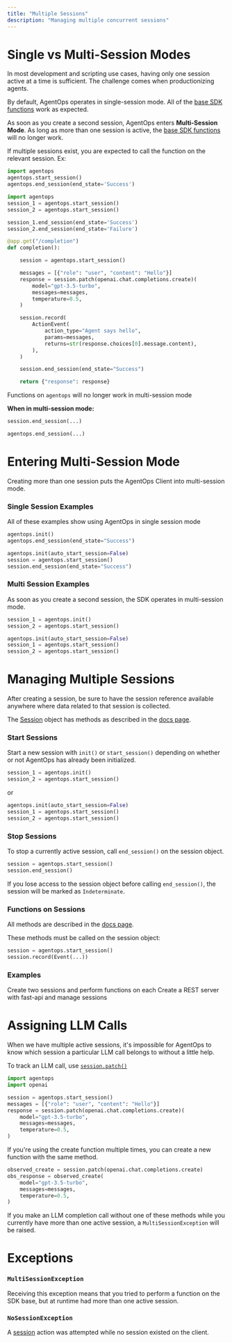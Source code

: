 ```yaml
---
title: "Multiple Sessions"
description: "Managing multiple concurrent sessions"
---
```


# Single vs Multi-Session Modes

In most development and scripting use cases, having only one session active at a time is sufficient. The challenge comes when productionizing agents.

By default, AgentOps operates in single-session mode. All of the [base SDK functions](/v1/usage/sdk-reference) work as expected.

As soon as you create a second session, AgentOps enters **Multi-Session Mode**. As long as more than one session is active, the [base SDK functions](/v1/usage/sdk-reference) will no longer work.

If multiple sessions exist, you are expected to call the function on the relevant session. Ex:
<CodeGroup>
```python single session
import agentops
agentops.start_session()
agentops.end_session(end_state='Success')
```

```python multi-session script
import agentops
session_1 = agentops.start_session()
session_2 = agentops.start_session()

session_1.end_session(end_state='Success')
session_2.end_session(end_state='Failure')
```

```python multi-session endpoint
@app.get("/completion")
def completion():

    session = agentops.start_session()

    messages = [{"role": "user", "content": "Hello"}]
    response = session.patch(openai.chat.completions.create)(
        model="gpt-3.5-turbo",
        messages=messages,
        temperature=0.5,
    )

    session.record(
        ActionEvent(
            action_type="Agent says hello",
            params=messages,
            returns=str(response.choices[0].message.content),
        ),
    )

    session.end_session(end_state="Success")

    return {"response": response}
```
</CodeGroup>

Functions on `agentops` will no longer work in multi-session mode

**When in multi-session mode:**
<CodeGroup>
```python works ✅
session.end_session(...)
```

```python does not work ❌
agentops.end_session(...)
```
</CodeGroup>

# Entering Multi-Session Mode
Creating more than one session puts the AgentOps Client into multi-session mode.

### Single Session Examples
All of these examples show using AgentOps in single session mode

```python
agentops.init()
agentops.end_session(end_state="Success")
```
```python
agentops.init(auto_start_session=False)
session = agentops.start_session()
session.end_session(end_state="Success")
```

### Multi Session Examples

As soon as you create a second session, the SDK operates in multi-session mode.

```python
session_1 = agentops.init()
session_2 = agentops.start_session()
```

```python
agentops.init(auto_start_session=False)
session_1 = agentops.start_session()
session_2 = agentops.start_session()
```

# Managing Multiple Sessions
After creating a session, be sure to have the session reference available anywhere where data related to that session is collected.

The [Session](/v1/concepts/sessions) object has methods as described in the [docs page](/v1/concepts/sessions).

### Start Sessions
Start a new session with `init()` or `start_session()` depending on whether or not AgentOps has already been initialized.

```python
session_1 = agentops.init()
session_2 = agentops.start_session()
```
or

```python
agentops.init(auto_start_session=False)
session_1 = agentops.start_session()
session_2 = agentops.start_session()
```

### Stop Sessions
To stop a currently active session, call `end_session()` on the session object.

```python
session = agentops.start_session()
session.end_session()
```

If you lose access to the session object before calling `end_session()`, the session will be marked as `Indeterminate`.

### Functions on Sessions

All methods are described in the [docs page](/v1/concepts/sessions).

These methods must be called on the session object:

```python
session = agentops.start_session()
session.record(Event(...))
```

### Examples
<CardGroup cols={2}>
	<Card title="Two Session Script" icon="scroll" iconType="solid" color="green" href="https://github.com/AgentOps-AI/agentops/blob/main/examples/multi_session_llm.py">
        Create two sessions and perform functions on each
	</Card>
	<Card title="REST API" icon="computer" iconType="regular" color="purple" href="/v1/examples/fastapi">
        Create a REST server with fast-api and manage sessions
	</Card>
</CardGroup>

# Assigning LLM Calls
When we have multiple active sessions, it's impossible for AgentOps to know which session a particular LLM call belongs to without a little help.

To track an LLM call, use [`session.patch()`](/v1/concepts/sessions#patch)

```python
import agentops
import openai

session = agentops.start_session()
messages = [{"role": "user", "content": "Hello"}]
response = session.patch(openai.chat.completions.create)(
    model="gpt-3.5-turbo",
    messages=messages,
    temperature=0.5,
)
```

If you're using the create function multiple times, you can create a new function with the same method.

```python
observed_create = session.patch(openai.chat.completions.create)
obs_response = observed_create(
    model="gpt-3.5-turbo",
    messages=messages,
    temperature=0.5,
)
```


If you make an LLM completion call without one of these methods while you currently have more than one active session, a `MultiSessionException` will be raised.


# Exceptions


### `MultiSessionException`

Receiving this exception means that you tried to perform a function on the SDK base, but at runtime had more than one active session.

### `NoSessionException`
A [session](/v1/concepts/session) action was attempted while no session existed on the client.
